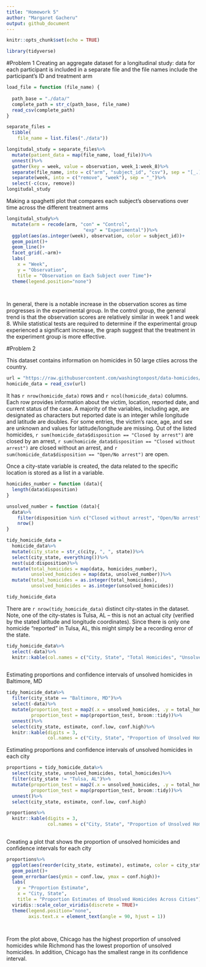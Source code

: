 ```yaml
---
title: "Homework 5"
author: "Margaret Gacheru"
output: github_document
---
```


```r
knitr::opts_chunk$set(echo = TRUE)

library(tidyverse)
```

#Problem 1
Creating an aggregate dataset for a longitudinal study: data for each participant is included in a separate file and the file names include the participant's ID and treatment arm

```r

load_file = function (file_name) {
  
  path_base = "./data/"
  complete_path = str_c(path_base, file_name)
  read_csv(complete_path)
}

separate_files = 
  tibble(
    file_name = list.files("./data"))

longitudal_study = separate_files%>%
  mutate(patient_data = map(file_name, load_file))%>%
  unnest()%>%
  gather(key = week, value = observation, week_1:week_8)%>%
  separate(file_name, into = c("arm", "subject_id", "csv"), sep = "[_.]")%>%
  separate(week, into = c("remove", "week"), sep = "_")%>%
  select(-c(csv, remove))
longitudal_study

```

Making a spaghetti plot that compares each subject's observations over time across the different treatment arms

```r

longitudal_study%>%
  mutate(arm = recode(arm, "con" = "Control",
                            "exp" = "Experimental"))%>%
  ggplot(aes(as.integer(week), observation, color = subject_id))+
  geom_point()+
  geom_line()+
  facet_grid(.~arm)+
  labs(
    x = "Week",
    y = "Observation",
    title = "Observation on Each Subject over Time")+
  theme(legend.position="none") 

  

```

In general, there is a notable increase in the observation scores as time progresses in the experimental group. In the control group, the general trend is that the observation scores are relatively similar in week 1 and week 8. While statistical tests are required to determine if the experimental group experienced a significant increase, the graph suggest that the treatment in the experiment group is more effective. 


#Problem 2

This dataset contains information on homicides in 50 large ctiies across the country.

```r
url = "https://raw.githubusercontent.com/washingtonpost/data-homicides/master/homicide-data.csv"
homicide_data = read_csv(url)

```

It has `r nrow(homicide_data)` rows and `r ncol(homicide_data)` columns. Each row provides information about the victim, location, reported date, and current status of the case. A majority of the variables, including age, are designated as characters but reported date is an integer while longitude and latitude are doubles. For some entries, the victim's race, age, and sex are unknown and values for latitude/longitude are missing. Out of the listed homicides, `r sum(homicide_data$disposition == "Closed by arrest")` are closed by an arrest, `r sum(homicide_data$disposition == "Closed without arrest")` are closed without an arrest, and `r sum(homicide_data$disposition == "Open/No arrest")` are open. 


Once a city-state variable is created, the data related to the specific location is stored as a list in a variable.  

```r

homicides_number = function (data){
  length(data$disposition)
}

unsolved_number = function (data){
  data%>%
    filter(disposition %in% c("Closed without arrest", "Open/No arrest"))%>%
    nrow()
}

tidy_homicide_data = 
  homicide_data%>%
  mutate(city_state = str_c(city, ", ", state))%>%
  select(city_state, everything())%>%
  nest(uid:disposition)%>%
  mutate(total_homicides = map(data, homicides_number),
         unsolved_homicides = map(data, unsolved_number))%>%
  mutate(total_homicides = as.integer(total_homicides),
         unsolved_homicides = as.integer(unsolved_homicides))

tidy_homicide_data

```

There are `r nrow(tidy_homicide_data)` distinct city-states in the dataset. Note, one of the city-states is Tulsa, AL -- this is not an actual city (verified by the stated latitude and longitude coordinates). Since there is only one homicide "reported" in Tulsa, AL, this might simply be a recording error of the state. 

```r
tidy_homicide_data%>%
  select(-data)%>%
  knitr::kable(col.names = c("City, State", "Total Homicides", "Unsolved Homicides"))
  
```


Estimating proportions and confidence intervals of unsolved homicides in Baltimore, MD

```r
tidy_homicide_data%>%
  filter(city_state == "Baltimore, MD")%>%
  select(-data)%>%
  mutate(proportion_test = map2(.x = unsolved_homicides, .y = total_homicides, ~prop.test(x = .x, n = .y)),
         proportion_test = map(proportion_test, broom::tidy))%>%
  unnest()%>%
  select(city_state, estimate, conf.low, conf.high)%>%
  knitr::kable(digits = 3,
               col.names = c("City, State", "Proportion of Unsolved Homicides", "Lower CI", "Upper CI"))

```


Estimating proportions and confidence intervals of unsolved homicides in each city

```r

proportions = tidy_homicide_data%>%
  select(city_state, unsolved_homicides, total_homicides)%>%
  filter(city_state != "Tulsa, AL")%>%
  mutate(proportion_test = map2(.x = unsolved_homicides, .y = total_homicides, ~prop.test(x = .x, n = .y)),
         proportion_test = map(proportion_test, broom::tidy))%>%
  unnest()%>%
  select(city_state, estimate, conf.low, conf.high)

proportions%>%
  knitr::kable(digits = 3,
               col.names = c("City, State", "Proportion of Unsolved Homicides", "Lower CI", "Upper CI"))
 
```


Creating a plot that shows the proportion of unsolved homicides and confidence intervals for each city 

```r
proportions%>%
  ggplot(aes(reorder(city_state, estimate), estimate, color = city_state))+
  geom_point()+
  geom_errorbar(aes(ymin = conf.low, ymax = conf.high))+
  labs(
    y = "Proportion Estimate",
    x = "City, State",
    title = "Proportion Estimates of Unsolved Homicides Across Cities") +
  viridis::scale_color_viridis(discrete = TRUE)+
  theme(legend.position="none", 
        axis.text.x = element_text(angle = 90, hjust = 1))

  
```

From the plot above, Chicago has the highest proportion of unsolved homicides while Richmond has the lowest proportion of unsolved homicides. In addition, Chicago has the smallest range in its confidence interval. 

